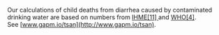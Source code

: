 
Our calculations of child deaths from diarrhea caused by contaminated drinking water are based on numbers from [IHME[11] ](http://ihmeuw.org/49xs)and [WHO[4]](http://gapm.io/xeboresp2). See [www.gapm.io/tsan](http://www.gapm.io/tsan).